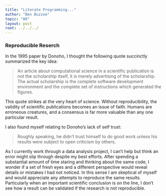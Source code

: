 ```yaml
---
title: "Literate Programming..."
author: "Ben Buzzee"
topic: "08"
layout: post
root: ../../../
---
```



### Reproducible Reserch

In the 1995 paper by Donoho, I thought the following quote succinctly summarized
the key idea:

> An article about computational science in a scientific publication is not the
> scholarship itself, it is merely advertising of the scholarship. The actual scholarship
> is the complete software development environment and the complete set
> of instructions which generated the figures.


This quote strikes at the very heart of science. Without reproducibility, the validity of 
scientific publications becomes an issue of faith. Humans are erroneous creatures, and 
a consensus is far more valuable than any one particular result.

I also found myself relating to Donoho's lack of self trust:

>Roughly speaking, he didn’t trust himself to do good work unless his results were
>subject to open criticism by others.

As I currently work through a data analysis project, I can't help but think an error might slip
through despite my best efforts. After spending a substantial amount of time staring and thinking
about the same code, I wonder if a set of fresh eyes and a different perspective would reveal
details or mistakes I had not noticed. In this sense I am skeptical of myself and would appreciate
any attempts to reproduce the same results. Particularly when an important scientific conclusion is on
the line, I don't see how a result can be validated if the research is not reproducible.
